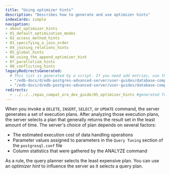 ```yaml
---
title: "Using optimizer hints"
description: "Describes how to generate and use optimizer hints"
indexCards: simple
navigation:
- about_optimizer_hints
- 01_default_optimization_modes
- 02_access_method_hints
- 03_specifying_a_join_order
- 04_joining_relations_hints
- 05_global_hints
- 06_using_the_append_optimizer_hint
- 07_parallelism_hints
- 08_conflicting_hints
legacyRedirectsGenerated:
  # This list is generated by a script. If you need add entries, use the `legacyRedirects` key.
  - "/edb-docs/d/edb-postgres-advanced-server/user-guides/database-compatibility-for-oracle-developers-guide/9.6/Database_Compatibility_for_Oracle_Developers_Guide_v9.6.1.037.html"
  - "/edb-docs/d/edb-postgres-advanced-server/user-guides/database-compatibility-for-oracle-developers-guide/9.5/Database_Compatibility_for_Oracle_Developers_Guide.1.120.html"
redirects:
  - ../../../epas_compat_ora_dev_guide/05_optimizer_hints #generated for docs/epas/reorg-role-use-case-mode
---
```


<div id="optimizer_hints" class="registered_link"></div>

When you invoke a `DELETE`, `INSERT`, `SELECT`, or `UPDATE` command, the server generates a set of execution plans. After analyzing those execution plans, the server selects a plan that generally returns the result set in the least amount of time. The server's choice of plan depends on several factors:

-   The estimated execution cost of data handling operations
-   Parameter values assigned to parameters in the `Query Tuning` section of the `postgresql.conf` file
-   Column statistics that were gathered by the ANALYZE command

As a rule, the query planner selects the least expensive plan. You can use an *optimizer hint* to influence the server as it selects a query plan. 

